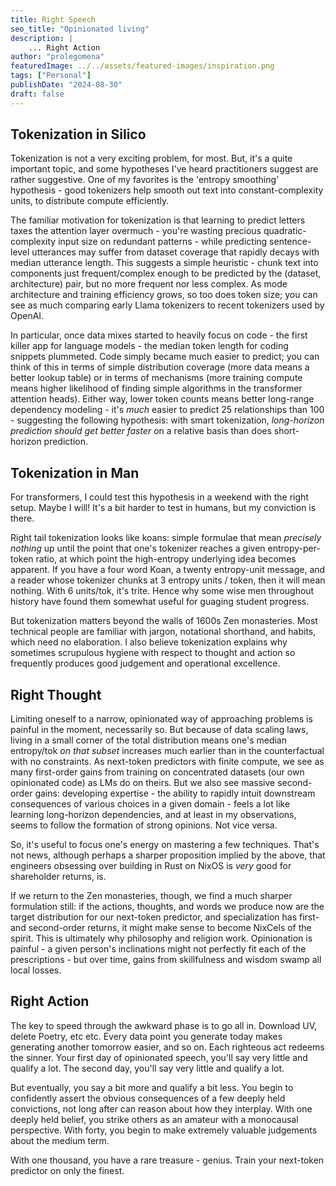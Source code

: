 ```yaml
---
title: Right Speech
seo_title: "Opinionated living"
description: |
    ... Right Action
author: "prolegomena"
featuredImage: ../../assets/featured-images/inspiration.png
tags: ["Personal"]
publishDate: "2024-08-30"
draft: false
---
```


## Tokenization in Silico
Tokenization is not a very exciting problem, for most. But, it's a quite important topic, and some hypotheses I've heard practitioners suggest are rather suggestive.
One of my favorites is the 'entropy smoothing' hypothesis - good tokenizers help smooth out text into constant-complexity units, to distribute compute efficiently.

The familiar motivation for tokenization is that learning to predict letters taxes the attention layer overmuch - you're wasting precious quadratic-complexity input size on redundant patterns - while predicting sentence-level utterances may suffer from dataset coverage that rapidly decays with median utterance length.
This suggests a simple heuristic - chunk text into components just frequent/complex enough to be predicted by the (dataset, architecture) pair, but no more frequent nor less complex.
As mode architecture and training efficiency grows, so too does token size; you can see as much comparing early Llama tokenizers to recent tokenizers used by OpenAI.

In particular, once data mixes started to heavily focus on code - the first killer app for language models - the median token length for coding snippets plummeted. Code simply became much easier to predict; you can think of this in terms of simple distribution coverage (more data means a better lookup table) or in terms of mechanisms (more training compute means higher likelihood of finding simple algorithms in the transformer attention heads).
Either way, lower token counts means better long-range dependency modeling - it's *much* easier to predict 25 relationships than 100 - suggesting the following hypothesis: with smart tokenization, *long-horizon prediction should get better faster* on a relative basis than does short-horizon prediction.

## Tokenization in Man

For transformers, I could test this hypothesis in a weekend with the right setup. Maybe I will! It's a bit harder to test in humans, but my conviction is there.

Right tail tokenization looks like koans: simple formulae that mean *precisely nothing* up until the point that one's tokenizer reaches a given entropy-per-token ratio, at which point the high-entropy underlying idea becomes apparent. If you have a four word Koan, a twenty entropy-unit message, and a reader whose tokenizer chunks at 3 entropy units / token, then it will mean nothing. With 6 units/tok, it's trite. Hence why some wise men throughout history have found them somewhat useful for guaging student progress.

But tokenization matters beyond the walls of 1600s Zen monasteries. Most technical people are familiar with jargon, notational shorthand, and habits, which need no elaboration. I also believe tokenization explains why sometimes scrupulous hygiene with respect to thought and action so frequently produces good judgement and operational excellence.

## Right Thought

Limiting oneself to a narrow, opinionated way of approaching problems is painful in the moment, necessarily so. But because of data scaling laws, living in a small corner of the total distribution means one's median entropy/tok *on that subset* increases much earlier than in the counterfactual with no constraints. As next-token predictors with finite compute, we see as many first-order gains from training on concentrated datasets (our own opinionated code) as LMs do on theirs.
But we also see massive second-order gains: developing expertise - the ability to rapidly intuit downstream consequences of various choices in a given domain - feels a lot like learning long-horizon dependencies, and at least in my observations, seems to follow the formation of strong opinions. Not vice versa.

So, it's useful to focus one's energy on mastering a few techniques. That's not news, although perhaps a sharper proposition implied by the above, that engineers obsessing over building in Rust on NixOS is *very* good for shareholder returns, is.

If we return to the Zen monasteries, though, we find a much sharper formulation still: if the actions, thoughts, and words we produce now are the target distribution for our next-token predictor, and specialization has first- and second-order returns, it might make sense to become NixCels of the spirit.
This is ultimately why philosophy and religion work. Opinionation is painful - a given person's inclinations might not perfectly fit each of the prescriptions - but over time, gains from skillfulness and wisdom swamp all local losses.

## Right Action

The key to speed through the awkward phase is to go all in. Download UV, delete Poetry, etc etc. Every data point you generate today makes generating another tomorrow easier, and so on. Each righteous act redeems the sinner.
Your first day of opinionated speech, you'll say very little and qualify a lot. The second day, you'll say very little and qualify a lot.

But eventually, you say a bit more and qualify a bit less. You begin to confidently assert the obvious consequences of a few deeply held convictions, not long after can reason about how they interplay.
With one deeply held belief, you strike others as an amateur with a monocausal perspective. With forty, you begin to make extremely valuable judgements about the medium term. 

With one thousand, you have a rare treasure - genius. Train your next-token predictor on only the finest.